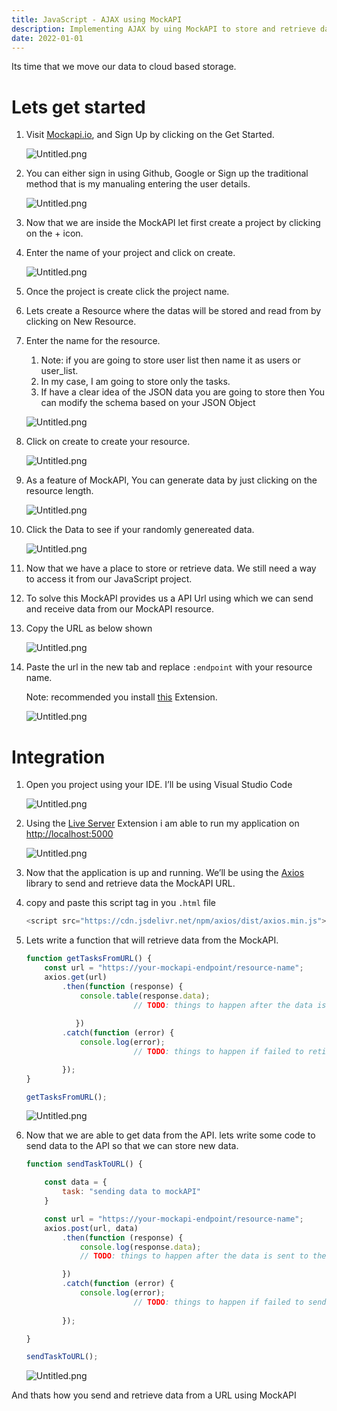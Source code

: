 ```yaml
---
title: JavaScript - AJAX using MockAPI
description: Implementing AJAX by uing MockAPI to store and retrieve data through a URL.
date: 2022-01-01
---
```


Its time that we move our data to cloud based storage.


# Lets get started

1. Visit [Mockapi.io](https://mockapi.io/), and Sign Up by clicking on the Get Started.

	![Untitled.png](https://s3.us-west-2.amazonaws.com/secure.notion-static.com/14fae7ce-e14d-4709-adfa-29a7951b3acd/Untitled.png?X-Amz-Algorithm=AWS4-HMAC-SHA256&X-Amz-Content-Sha256=UNSIGNED-PAYLOAD&X-Amz-Credential=AKIAT73L2G45EIPT3X45%2F20230826%2Fus-west-2%2Fs3%2Faws4_request&X-Amz-Date=20230826T173148Z&X-Amz-Expires=3600&X-Amz-Signature=a2346a7b208db93e950003b297f56d36dee4efaf4a102ea3e5c70e6c8e220262&X-Amz-SignedHeaders=host&x-id=GetObject)

2. You can either sign in using Github, Google or Sign up the traditional method that is my manualing entering the user details.

	![Untitled.png](https://s3.us-west-2.amazonaws.com/secure.notion-static.com/58c4a1df-9130-4a0b-a3e0-2f6e7fd0f5a1/Untitled.png?X-Amz-Algorithm=AWS4-HMAC-SHA256&X-Amz-Content-Sha256=UNSIGNED-PAYLOAD&X-Amz-Credential=AKIAT73L2G45EIPT3X45%2F20230826%2Fus-west-2%2Fs3%2Faws4_request&X-Amz-Date=20230826T173148Z&X-Amz-Expires=3600&X-Amz-Signature=a1322dd19b0e605c6c565aa5e33bb1517c22c8c336cfc5b81a8d22d360c2f7fe&X-Amz-SignedHeaders=host&x-id=GetObject)

3. Now that we are inside the MockAPI let first create a project by clicking on the + icon.
4. Enter the name of your project and click on create.

	![Untitled.png](https://s3.us-west-2.amazonaws.com/secure.notion-static.com/ee7f6173-4a44-4529-a7f1-584df2e702ce/Untitled.png?X-Amz-Algorithm=AWS4-HMAC-SHA256&X-Amz-Content-Sha256=UNSIGNED-PAYLOAD&X-Amz-Credential=AKIAT73L2G45EIPT3X45%2F20230826%2Fus-west-2%2Fs3%2Faws4_request&X-Amz-Date=20230826T173149Z&X-Amz-Expires=3600&X-Amz-Signature=dc3d17a25f36b8f75946275792c8483b567fe3e07b3adfbc03398288af93007b&X-Amz-SignedHeaders=host&x-id=GetObject)

5. Once the project is create click the project name.
6. Lets create a Resource where the datas will be stored and read from by clicking on New Resource.
7. Enter the name for the resource.
	1. Note: if you are going to store user list then name it as users or user_list.
	2. In my case, I am going to store only the tasks.
	3. If have a clear idea of the JSON data you are going to store then You can modify the schema based on your JSON Object

	![Untitled.png](https://s3.us-west-2.amazonaws.com/secure.notion-static.com/a66c7f67-fb6c-4127-a9b2-2ba902081b24/Untitled.png?X-Amz-Algorithm=AWS4-HMAC-SHA256&X-Amz-Content-Sha256=UNSIGNED-PAYLOAD&X-Amz-Credential=AKIAT73L2G45EIPT3X45%2F20230826%2Fus-west-2%2Fs3%2Faws4_request&X-Amz-Date=20230826T173149Z&X-Amz-Expires=3600&X-Amz-Signature=36025349d7c4a7fdfb5348b3853b5dae377e540d954737ab6c2753bb3095dd8b&X-Amz-SignedHeaders=host&x-id=GetObject)

8. Click on create to create your resource.

	![Untitled.png](https://s3.us-west-2.amazonaws.com/secure.notion-static.com/8989d20a-dfd9-4c7e-a0fc-ea8878bed1d8/Untitled.png?X-Amz-Algorithm=AWS4-HMAC-SHA256&X-Amz-Content-Sha256=UNSIGNED-PAYLOAD&X-Amz-Credential=AKIAT73L2G45EIPT3X45%2F20230826%2Fus-west-2%2Fs3%2Faws4_request&X-Amz-Date=20230826T173150Z&X-Amz-Expires=3600&X-Amz-Signature=e883c4a704b9aa390ea92e444dfdd0d30e0f4d909532f2cfee57274a0c556ae9&X-Amz-SignedHeaders=host&x-id=GetObject)

9. As a feature of MockAPI, You can generate data by just clicking on the resource length.

	![Untitled.png](https://s3.us-west-2.amazonaws.com/secure.notion-static.com/3242c310-3635-4e96-a168-30dc48d2811b/Untitled.png?X-Amz-Algorithm=AWS4-HMAC-SHA256&X-Amz-Content-Sha256=UNSIGNED-PAYLOAD&X-Amz-Credential=AKIAT73L2G45EIPT3X45%2F20230826%2Fus-west-2%2Fs3%2Faws4_request&X-Amz-Date=20230826T173150Z&X-Amz-Expires=3600&X-Amz-Signature=4a6c4fd38cff7521e25e404be6208f1f50f71c05d08603823ad177151d0fdf05&X-Amz-SignedHeaders=host&x-id=GetObject)

10. Click the Data to see if your randomly genereated data.

	![Untitled.png](https://s3.us-west-2.amazonaws.com/secure.notion-static.com/3284de39-d78c-4401-82b2-decdd70837fb/Untitled.png?X-Amz-Algorithm=AWS4-HMAC-SHA256&X-Amz-Content-Sha256=UNSIGNED-PAYLOAD&X-Amz-Credential=AKIAT73L2G45EIPT3X45%2F20230826%2Fus-west-2%2Fs3%2Faws4_request&X-Amz-Date=20230826T173150Z&X-Amz-Expires=3600&X-Amz-Signature=1da9b0d8b6422d05f666f4b26be295ef14e0a8a14ad6e271e0047ec06609e0fd&X-Amz-SignedHeaders=host&x-id=GetObject)

11. Now that we have a place to store or retrieve data. We still need a way to access it from our JavaScript project.
12. To solve this  MockAPI provides us a API Url using which we can send and receive data from our MockAPI resource.
13. Copy the URL as below shown

	![Untitled.png](https://s3.us-west-2.amazonaws.com/secure.notion-static.com/c3f34470-c022-44cd-9d6a-7d58be33a2a0/Untitled.png?X-Amz-Algorithm=AWS4-HMAC-SHA256&X-Amz-Content-Sha256=UNSIGNED-PAYLOAD&X-Amz-Credential=AKIAT73L2G45EIPT3X45%2F20230826%2Fus-west-2%2Fs3%2Faws4_request&X-Amz-Date=20230826T173151Z&X-Amz-Expires=3600&X-Amz-Signature=4b9865b739c64b618a595b4926ecd606ecc5dfb0ee3ecccad560dc81d71fb6c9&X-Amz-SignedHeaders=host&x-id=GetObject)

14. Paste the url in the new tab and replace `:endpoint` with your resource name.

	Note: recommended you install [this](https://chrome.google.com/webstore/detail/json-viewer/gbmdgpbipfallnflgajpaliibnhdgobh) Extension.


	![Untitled.png](https://s3.us-west-2.amazonaws.com/secure.notion-static.com/e105d0d8-de15-44df-9915-b9e9295f2571/Untitled.png?X-Amz-Algorithm=AWS4-HMAC-SHA256&X-Amz-Content-Sha256=UNSIGNED-PAYLOAD&X-Amz-Credential=AKIAT73L2G45EIPT3X45%2F20230826%2Fus-west-2%2Fs3%2Faws4_request&X-Amz-Date=20230826T173151Z&X-Amz-Expires=3600&X-Amz-Signature=36c39748573ada0727c81cf327184f90f681b8ad22f1fd8720388ee4025aff0f&X-Amz-SignedHeaders=host&x-id=GetObject)


# Integration

1. Open you project using your IDE. I’ll be using Visual Studio Code

	![Untitled.png](https://s3.us-west-2.amazonaws.com/secure.notion-static.com/ae12bceb-db3e-45c1-b5a8-792e925e8d0c/Untitled.png?X-Amz-Algorithm=AWS4-HMAC-SHA256&X-Amz-Content-Sha256=UNSIGNED-PAYLOAD&X-Amz-Credential=AKIAT73L2G45EIPT3X45%2F20230826%2Fus-west-2%2Fs3%2Faws4_request&X-Amz-Date=20230826T173151Z&X-Amz-Expires=3600&X-Amz-Signature=e18f0d056ce3aaef51eb5c3804d1a5b6d0d7895a019d7c1fe6d395b5eb834253&X-Amz-SignedHeaders=host&x-id=GetObject)

2. Using the [Live Server](https://marketplace.visualstudio.com/items?itemName=ritwickdey.LiveServer) Extension i am able to run my application on [http://localhost:5000](http://localhost:5000/)

	![Untitled.png](https://s3.us-west-2.amazonaws.com/secure.notion-static.com/6a809214-6c07-4ce3-b6fb-38a16813ca95/Untitled.png?X-Amz-Algorithm=AWS4-HMAC-SHA256&X-Amz-Content-Sha256=UNSIGNED-PAYLOAD&X-Amz-Credential=AKIAT73L2G45EIPT3X45%2F20230826%2Fus-west-2%2Fs3%2Faws4_request&X-Amz-Date=20230826T173152Z&X-Amz-Expires=3600&X-Amz-Signature=463854209c5fb74397335a137766dd26d9a1b5e623d4d2553b03291986dba3b3&X-Amz-SignedHeaders=host&x-id=GetObject)

3. Now that the application is up and running. We’ll be using the [Axios](https://axios-http.com/docs/intro) library to send and retrieve data the MockAPI URL.
4. copy and paste this script tag in you `.html` file

	```javascript
	<script src="https://cdn.jsdelivr.net/npm/axios/dist/axios.min.js"></script>
	```

5. Lets write a function that will retrieve data from the MockAPI.

	```javascript
	function getTasksFromURL() {
	    const url = "https://your-mockapi-endpoint/resource-name";
	    axios.get(url)
	        .then(function (response) {
	            console.table(response.data);
							// TODO: things to happen after the data is retrieved from the MockAPI
		
		       })
	        .catch(function (error) {
	            console.log(error);
							// TODO: things to happen if failed to retieve data from the MockAPI
	
	        });
	}
	
	getTasksFromURL();
	```


	![Untitled.png](https://s3.us-west-2.amazonaws.com/secure.notion-static.com/d4fb65ba-2db5-45e1-9c10-f401f301ce5e/Untitled.png?X-Amz-Algorithm=AWS4-HMAC-SHA256&X-Amz-Content-Sha256=UNSIGNED-PAYLOAD&X-Amz-Credential=AKIAT73L2G45EIPT3X45%2F20230826%2Fus-west-2%2Fs3%2Faws4_request&X-Amz-Date=20230826T173153Z&X-Amz-Expires=3600&X-Amz-Signature=0cec41179264cd67e55ea37e4ccd548cde7e248ee92638716cb1e0a5611dee63&X-Amz-SignedHeaders=host&x-id=GetObject)

6. Now that we are able to get data from the API. lets write some code to send data to the API so that we can store new data.

	```javascript
	function sendTaskToURL() {
	
	    const data = {
	        task: "sending data to mockAPI"
	    }
	
	    const url = "https://your-mockapi-endpoint/resource-name";
	    axios.post(url, data)
	        .then(function (response) {
	            console.log(response.data);
	            // TODO: things to happen after the data is sent to the MockAPI
	
	        })
	        .catch(function (error) {
	            console.log(error);
							// TODO: things to happen if failed to send data to the MockAPI
							
	        });
	
	}
	
	sendTaskToURL();
	```


	![Untitled.png](https://s3.us-west-2.amazonaws.com/secure.notion-static.com/881f0e8d-e719-4985-a71e-b782a2eab2cf/Untitled.png?X-Amz-Algorithm=AWS4-HMAC-SHA256&X-Amz-Content-Sha256=UNSIGNED-PAYLOAD&X-Amz-Credential=AKIAT73L2G45EIPT3X45%2F20230826%2Fus-west-2%2Fs3%2Faws4_request&X-Amz-Date=20230826T173154Z&X-Amz-Expires=3600&X-Amz-Signature=cf4b520f7de4217afe019eb4a4e289d71233aa148527f12e46e8509efb51354a&X-Amz-SignedHeaders=host&x-id=GetObject)


And thats how you send and retrieve data from a URL using MockAPI

